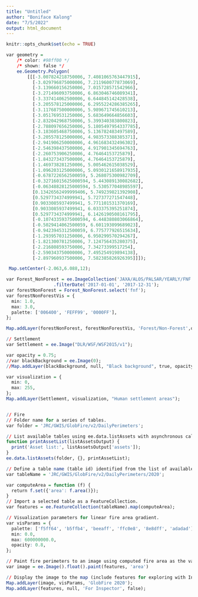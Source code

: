 ```yaml
---
title: "Untitled"
author: "Boniface Kalong"
date: "7/5/2022"
output: html_document
---
```


```r
knitr::opts_chunk$set(echo = TRUE)
```

```r
var geometry = 
    /* color: #98ff00 */
    /* shown: false */
    ee.Geometry.Polygon(
        [[[-3.007824218750006, 7.4081065763447915],
          [-3.029796875000006, 7.211960077873069],
          [-3.139660156250006, 7.015728571542966],
          [-3.271496093750006, 6.863046746089341],
          [-3.337414062500006, 6.644845142428538],
          [-3.205578125000006, 6.2955224286385265],
          [-3.117687500000006, 5.989671745610213],
          [-3.051769531250006, 5.683649664856603],
          [-2.832042968750006, 5.399340383800823],
          [-2.788097656250006, 5.1805497954337785],
          [-3.183605468750006, 5.136782483497589],
          [-3.205578125000006, 4.983573388385371],
          [-2.941906250000006, 4.961683432496302],
          [-2.546398437500006, 4.917901345694763],
          [-2.260753906250006, 4.76464153725879],
          [-1.843273437500006, 4.76464153725879],
          [-1.469738281250006, 5.005462615038529],
          [-1.096203125000006, 5.0930121658917935],
          [-0.6787226562500059, 5.268075300982709],
          [-0.32716015625000594, 5.443089130082682],
          [-0.06348828125000594, 5.530577048985597],
          [0.13426562499999406, 5.749239821392908],
          [0.5297734374999941, 5.727377271547448],
          [0.9033085937499941, 5.771101531370169],
          [0.9033085937499941, 6.033375395251874],
          [0.5297734374999941, 6.1426190508161795],
          [-0.10743359375000594, 6.448380803066864],
          [-0.5029414062500059, 6.601193099689023],
          [-0.9423945312500059, 6.775777926515634],
          [-1.293957031250006, 6.950299570294267],
          [-1.821300781250006, 7.124756435280375],
          [-2.216808593750006, 7.34273399517254],
          [-2.590343750000006, 7.495254919894138],
          [-2.897960937500006, 7.582385826926395]]]);
```


```r
 Map.setCenter(-2.063,6.088,12);

var Forest_NonForest = ee.ImageCollection('JAXA/ALOS/PALSAR/YEARLY/FNF')
                  .filterDate('2017-01-01', '2017-12-31');
var forestNonForest = Forest_NonForest.select('fnf');
var forestNonForestVis = {
  min: 1.0,
  max: 3.0,
  palette: ['006400', 'FEFF99', '0000FF'],
};

Map.addLayer(forestNonForest, forestNonForestVis, 'Forest/Non-Forest',opacity);

// Settlement
var Settlement = ee.Image("DLR/WSF/WSF2015/v1");

var opacity = 0.75;
//var blackBackground = ee.Image(0);
//Map.addLayer(blackBackground, null, "Black background", true, opacity);

var visualization = {
  min: 0,
  max: 255,
};
Map.addLayer(Settlement, visualization, "Human settlement areas");


// Fire
// Folder name for a series of tables.
var folder = 'JRC/GWIS/GlobFire/v2/DailyPerimeters';

// List available tables using ee.data.listAssets with asynchronous callback.
function printAssetList(listAssetsOutput) {
  print('Asset list:', listAssetsOutput['assets']);
}
ee.data.listAssets(folder, {}, printAssetList);

// Define a table name (table id) identified from the list of available tables.
var tableName = 'JRC/GWIS/GlobFire/v2/DailyPerimeters/2020';

var computeArea = function (f) {
  return f.set({'area': f.area()});
}
// Import a selected table as a FeatureCollection.
var features = ee.FeatureCollection(tableName).map(computeArea);

// Visualization parameters for linear fire area gradient.
var visParams = {
  palette: ['f5ff64', 'b5ffb4', 'beeaff', 'ffc0e8', '8e8dff', 'adadad'],
  min: 0.0,
  max: 600000000.0,
  opacity: 0.8,
};

// Paint fire perimeters to an image using computed fire area as the value property.
var image = ee.Image().float().paint(features, 'area')

// Display the image to the map (include features for exploring with Inspector).
Map.addLayer(image, visParams, 'GlobFire 2020');
Map.addLayer(features, null, 'For Inspector', false);
```
  
  